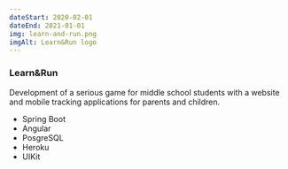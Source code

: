 ```yaml
---
dateStart: 2020-02-01
dateEnd: 2021-01-01
img: learn-and-run.png
imgAlt: Learn&Run logo
---
```


### Learn&Run

Development of a serious game for middle school students with a website and mobile tracking applications for parents and children.

- Spring Boot
- Angular
- PosgreSQL
- Heroku
- UIKit
